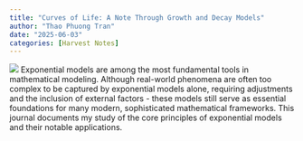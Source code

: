 ```yaml
---
title: "Curves of Life: A Note Through Growth and Decay Models"
author: "Thao Phuong Tran"
date: "2025-06-03"
categories: [Harvest Notes]
---
```


![](write1.png)
Exponential models are among the most fundamental tools in mathematical modeling. Although real-world phenomena are often too complex to be captured by exponential models alone, requiring adjustments and the inclusion of external factors - these models still serve as essential foundations for many modern, sophisticated mathematical frameworks. This journal documents my study of the core principles of exponential models and their notable applications. 
